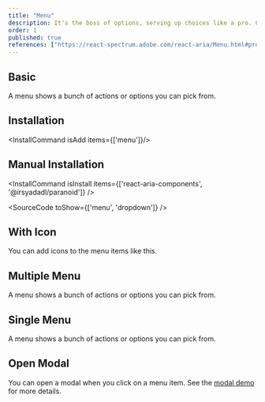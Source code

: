 ```yaml
---
title: "Menu"
description: It's the boss of options, serving up choices like a pro. Click and it’ll show you the spread pick what you like!
order: 1
published: true
references: ["https://react-spectrum.adobe.com/react-aria/Menu.html#props", "https://paranoid.irsyad.co", "https://github.com/jamiebuilds/tailwindcss-animate"]
---
```


## Basic
A menu shows a bunch of actions or options you can pick from.
<How toUse="collections/menu-basic-demo" />

## Installation
<InstallCommand isAdd items={['menu']}/>

## Manual Installation

<InstallCommand isInstall items={['react-aria-components', '@irsyadadl/paranoid']} />

<SourceCode toShow={['menu', 'dropdown']} />

## With Icon
You can add icons to the menu items like this.
<How toUse="collections/menu-with-icon-demo" />

## Multiple Menu
A menu shows a bunch of actions or options you can pick from.
<How toUse="collections/multiple-menu-demo" />

## Single Menu
A menu shows a bunch of actions or options you can pick from.
<How toUse="collections/single-menu-demo" />

## Open Modal
You can open a modal when you click on a menu item. See the [modal demo](/docs/components/overlays/modal#triggered-by-menu) for more details.
